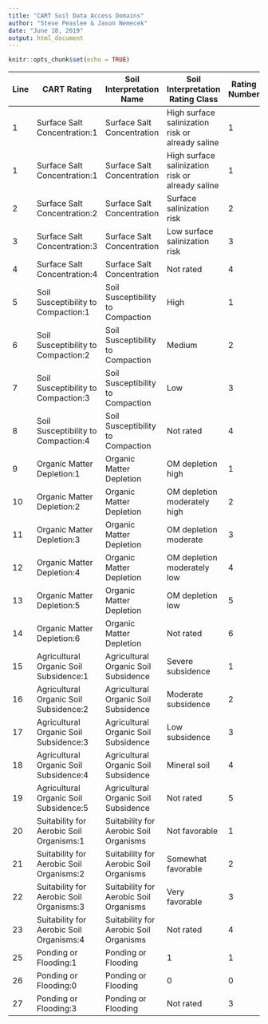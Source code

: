 ---
title: "CART Soil Data Access Domains"
author: "Steve Peaslee & Jason Nemecek"
date: "June 18, 2019"
output: html_document
---

```{r setup, include=FALSE}
knitr::opts_chunk$set(echo = TRUE)
```


|Line|CART Rating |Soil Interpretation Name |Soil Interpretation Rating Class |Rating Number
|-----|----------|--------|--------|--------|
|1 |Surface Salt Concentration:1 |Surface Salt Concentration |High surface salinization risk or already saline |1
|1 |Surface Salt Concentration:1 |Surface Salt Concentration |High surface salinization risk or already saline |1|
|2 |Surface Salt Concentration:2 |Surface Salt Concentration |Surface salinization risk |2
|3 |Surface Salt Concentration:3 |Surface Salt Concentration |Low surface salinization risk |3
|4 |Surface Salt Concentration:4 |Surface Salt Concentration |Not rated |4
|5 |Soil Susceptibility to Compaction:1 |Soil Susceptibility to Compaction |High |1
|6 |Soil Susceptibility to Compaction:2 |Soil Susceptibility to Compaction |Medium |2
|7 |Soil Susceptibility to Compaction:3 |Soil Susceptibility to Compaction |Low |3
|8 |Soil Susceptibility to Compaction:4 |Soil Susceptibility to Compaction |Not rated |4
|9 |Organic Matter Depletion:1 |Organic Matter Depletion |OM depletion high |1
|10 |Organic Matter Depletion:2 |Organic Matter Depletion |OM depletion moderately high |2
|11 |Organic Matter Depletion:3 |Organic Matter Depletion |OM depletion moderate |3
|12 |Organic Matter Depletion:4 |Organic Matter Depletion |OM depletion moderately low |4
|13 |Organic Matter Depletion:5 |Organic Matter Depletion |OM depletion low |5
|14 |Organic Matter Depletion:6 |Organic Matter Depletion |Not rated |6
|15 |Agricultural Organic Soil Subsidence:1 |Agricultural Organic Soil Subsidence |Severe subsidence |1
|16 |Agricultural Organic Soil Subsidence:2 |Agricultural Organic Soil Subsidence |Moderate subsidence |2
|17 |Agricultural Organic Soil Subsidence:3 |Agricultural Organic Soil Subsidence |Low subsidence |3
|18 |Agricultural Organic Soil Subsidence:4 |Agricultural Organic Soil Subsidence |Mineral soil |4
|19 |Agricultural Organic Soil Subsidence:5 |Agricultural Organic Soil Subsidence |Not rated |5
|20 |Suitability for Aerobic Soil Organisms:1|Suitability for Aerobic Soil Organisms|Not favorable|    1
|21 |Suitability for Aerobic Soil Organisms:2 |Suitability for Aerobic Soil Organisms   |Somewhat favorable|  2
|22 |Suitability for Aerobic Soil Organisms:3   |Suitability for Aerobic Soil Organisms   |Very favorable |  3
|23 |Suitability for Aerobic Soil Organisms:4 |Suitability for Aerobic Soil Organisms   |Not rated  |  4
|25| Ponding or Flooding:1|Ponding or Flooding|1|1
|26| Ponding or Flooding:0|Ponding or Flooding|0|0
|27| Ponding or Flooding:3|Ponding or Flooding|Not rated |3



